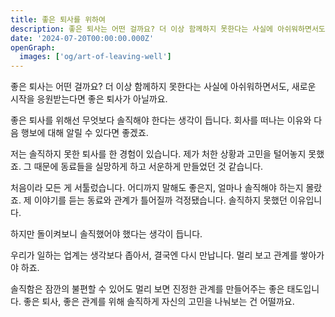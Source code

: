 ```yaml
---
title: 좋은 퇴사를 위하여
description: 좋은 퇴사는 어떤 걸까요? 더 이상 함께하지 못한다는 사실에 아쉬워하면서도, 새로운 시작을 응원받는다면 좋은 퇴사가 아닐까요
date: '2024-07-20T00:00:00.000Z'
openGraph:
  images: ['og/art-of-leaving-well']
---
```


좋은 퇴사는 어떤 걸까요? 더 이상 함께하지 못한다는 사실에 아쉬워하면서도, 새로운 시작을 응원받는다면 좋은 퇴사가 아닐까요.

좋은 퇴사를 위해선 무엇보다 솔직해야 한다는 생각이 듭니다. 회사를 떠나는 이유와 다음 행보에 대해 알릴 수 있다면 좋겠죠.

저는 솔직하지 못한 퇴사를 한 경험이 있습니다. 제가 처한 상황과 고민을 털어놓지 못했죠. 그 때문에 동료들을 실망하게 하고 서운하게 만들었던 것 같습니다.

처음이라 모든 게 서툴렀습니다. 어디까지 말해도 좋은지, 얼마나 솔직해야 하는지 몰랐죠. 제 이야기를 듣는 동료와 관계가 틀어질까 걱정됐습니다. 솔직하지 못했던 이유입니다.

하지만 돌이켜보니 솔직했어야 했다는 생각이 듭니다.

우리가 일하는 업계는 생각보다 좁아서, 결국엔 다시 만납니다. 멀리 보고 관계를 쌓아가야 하죠.

솔직함은 잠깐의 불편할 수 있어도 멀리 보면 진정한 관계를 만들어주는 좋은 태도입니다. 좋은 퇴사, 좋은 관계를 위해 솔직하게 자신의 고민을 나눠보는 건 어떨까요.
